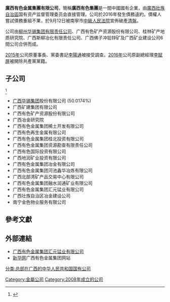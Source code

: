 '''廣西有色金属集團有限公司'''，簡稱'''廣西有色集團'''是一間中國國有企業，由[[廣西壯族自治區|廣西壯族自治區]]国有资产监督管理委员会直接管理。公司於2016年發生債務違約。債權人嘗試債務重組不果，於9月12日被南寧市[[中級人民法院|中級人民法院]]宣佈破產[[清盤|清盤]]。

公司由[[广西华锡集团|柳州华锡集团有限责任公司]]、广西有色矿产资源股份有限公司、桂林矿产地质研究院、广西斯柳冶化有限责任公司、广西佛子冲铅锌矿及广西矿业建设公司6間公司合併而成。

[[2015年中華人民共和國腐敗案件|2015年]]公司原董事長、黨委書記[[李陽通|李陽通]]被接受調查。[[2016年中華人民共和國腐敗案件|2016年]]公司原副總經理[[李賦屏|李賦屏]]被開除共產黨黨籍。
==子公司==
{{updated|2014年12月31日}}<ref>{{Cite web |url=http://www.shclearing.com/xxpl/cwbg/nb/201504/t20150430_84230.html |title=广西有色金属集团有限公司2014年度经审计的合并及母公司财务报告 |access-date=2016-09-30 |archive-date=2019-02-14 |archive-url=https://web.archive.org/web/20190214115639/http://www.shclearing.com/xxpl/cwbg/nb/201504/t20150430_84230.html }}</ref>
* [[广西华锡集团|广西华锡集团]]股份有限公司 (50.0174%)
* 广西矿建集团有限公司
* 广西有色矿产资源股份有限公司
* 广西冶金研究院
* 广西有色金属集团稀土开发有限公司
* 广西有色再生金属有限公司 
* 广西有色金属集团桂北投资有限公司
* 广西有色金属集团资源勘查有限责任公司
* 广西有色国际投资有限公司
* 广西地润矿业投资有限公司
* 广西有色金属集团冶金有限公司
* 广西有色金属集团河池鑫华冶炼有限公司
* 广西北部湾矿产品交易中心有限公司
* 广西有色金属集团融水润通矿业有限公司
* 广西有色金属集团汇元锰业有限公司
* 广西壮族自治区冶金建设公司
* 南宁金色物业服务有限公司

==參考文獻==
<references/>
==外部連結==
* [http://www.hymn.cn/ 广西有色金属集团汇元锰业有限公司] {{Wayback|url=http://www.hymn.cn/ |date=20210623062337 }}
* [https://web.archive.org/web/20161002101333/http://www.gx.xinhuanet.com/wq/gxys/ 新华网]广西有色金属集团网站

[[分类:总部在广西的中华人民共和国国有公司|分类:总部在广西的中华人民共和国国有公司]]
[[Category:金屬公司|Category:金屬公司]]
[[Category:2008年成立的公司|Category:2008年成立的公司]]